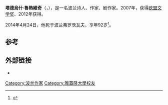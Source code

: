 {{Infobox Biography
| subject_name   = 塔德烏什·魯熱維奇
| name = Tadeusz Różewicz
| image = File:Różewicz cropped.JPG
| imagesize = 
| image_caption  = 2006年的塔德烏什·魯熱維奇
| date_of_birth  = 1921年10月9日
| place_of_birth = [[波蘭|波蘭]][[拉多姆斯科|拉多姆斯科]]
| date_of_death  = {{death date and age|2014|10|8|1921|10|9|df=y}}
| place_of_death = [[樂斯拉夫|樂斯拉夫]]
| occupation     = [[诗人|诗人]]
}}

'''塔德烏什·魯熱維奇'''（{{lang-pl|'''Tadeusz Różewicz'''}}，{{bd|1921年|10月9日|2014年|4月24日|catIdx=Różewicz}}），是一名波兰诗人、作家、剧作家。2007年，获得[[欧盟文学奖|欧盟文学奖]]、2012年获得{{link-en|葛理芬诗奖|Griffin Poetry Prize}}。

2014年4月24日，他死于波兰弗罗茨瓦夫，享年92岁<ref>{{Cite web|url=http://www.thenews.pl/1/11/Artykul/169109,Poet-Tadeusz-Rozewicz-dies-aged-92|title=Poet Tadeusz Rozewicz dies, aged 92|publisher=''[[The_News_(Poland)|The News]]''|date=24 April 2014|accessdate=24 April 2014|archive-date=2018-10-24|archive-url=https://web.archive.org/web/20181024231610/http://www.thenews.pl/1/11/Artykul/169109,Poet-Tadeusz-Rozewicz-dies-aged-92|dead-url=no}}</ref>。

==参考==
{{Reflist}}

==外部链接==
{{Commons category|Tadeusz Różewicz}}
* {{IMDb name|0753874}}

{{Authority control}}
{{DEFAULTSORT:Rozewicz, Tadeusz}}

[[Category:波兰作家|Category:波兰作家]]
[[Category:雅蓋隆大學校友|Category:雅蓋隆大學校友]]